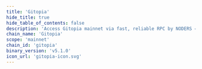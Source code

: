 ```yaml
---
title: 'Gitopia'
hide_title: true
hide_table_of_contents: false
description: 'Access Gitopia mainnet via fast, reliable RPC by NODERS — no limits, Omnichain-ready, and built for scalable Web3'
chain_name: 'Gitopia'
scope: 'mainnet'
chain_id: 'gitopia'
binary_version: 'v5.1.0'
icon_url: 'gitopia-icon.svg'
---
```



<ChainLayout>
  <ChainHero
    name="Gitopia"
    iconUrl="img/gitopia-icon.svg"
    bgColor="#7269CA"
    scope="mainnet"
    chainId="gitopia"
    nodeVersion="v5.1.0"
    token=""
    stakeUrl=""
    restakeUrl="https://restake.app/gitopia/gitopiavaloper1fpwhn7tevwz657rg00mc7zcf9eq4tg0a703dw8"
    websiteUrl="https://gitopia.com/"
    githubUrl="https://github.com/gitopia"
    xUrl="https://twitter.com/gitopiaDAO"
    discordUrl="https://discord.com/invite/aqsKW3hUHD"
  />

  <ProductLinks
    appUrl=""
    appImageUrl="img/products/"
    explorerUrl=""
    explorerImageUrl="img/products/"
    faucetUrl=""
  />

  <ToolsGrid
    chainName="gitopia"
    scope="mainnet"
    showInstall={true}
    showUpgrade={true}
    showGenesis={true}
    showCli={true}
    showEndpoints={true}
    showStateSync={true}
    showSnapshot={true}
    showMonitoring={true}
    showLivePeers={true}
    showSeed={true}
    showAddressBook={true}
    showExplorersList={true}
    showPublicEndpoints={false}
    showUsefulTools={false}
    showUpgradeWatcher={false}
  />

</ChainLayout>
